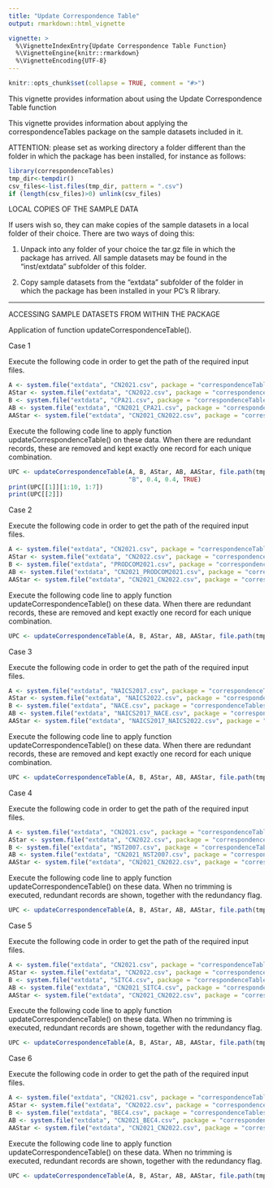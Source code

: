```yaml
---
title: "Update Correspondence Table"
output: rmarkdown::html_vignette

vignette: >
  %\VignetteIndexEntry{Update Correspondence Table Function}
  %\VignetteEngine{knitr::rmarkdown}
  %\VignetteEncoding{UTF-8}
---
```


```r
knitr::opts_chunk$set(collapse = TRUE, comment = "#>")
```

This vignette provides information about using the Update Correspondence Table function

This vignette provides information about applying the correspondenceTables package on the sample datasets included in it.

ATTENTION: please set as working directory a folder different than the folder in which the package has been installed, for instance as follows:

```r
library(correspondenceTables)
tmp_dir<-tempdir()
csv_files<-list.files(tmp_dir, pattern = ".csv")
if (length(csv_files)>0) unlink(csv_files)
```

LOCAL COPIES OF THE SAMPLE DATA

If users wish so, they can make copies of the sample datasets in a local folder of their choice. There are two ways of doing this:

1) Unpack into any folder of your choice the tar.gz file in which the package has arrived. All sample datasets may be found in the "inst/extdata" subfolder of this folder.

2) Copy sample datasets from the "extdata" subfolder of the folder in which the package has been installed in your PC's R library.

--------------------------------------------------------------------------------------------------------------------------------------------------------------------------------------------

ACCESSING SAMPLE DATASETS FROM WITHIN THE PACKAGE

Application of function updateCorrespondenceTable().

Case 1

Execute the following code in order to get the path of the required input files.

```r
A <- system.file("extdata", "CN2021.csv", package = "correspondenceTables")
AStar <- system.file("extdata", "CN2022.csv", package = "correspondenceTables")
B <- system.file("extdata", "CPA21.csv", package = "correspondenceTables")
AB <- system.file("extdata", "CN2021_CPA21.csv", package = "correspondenceTables")
AAStar <- system.file("extdata", "CN2021_CN2022.csv", package = "correspondenceTables")
```

Execute the following code line to apply function updateCorrespondenceTable() on these data. When there are redundant records, these are removed and kept exactly one record for each unique combination.

```r
UPC <- updateCorrespondenceTable(A, B, AStar, AB, AAStar, file.path(tmp_dir,"updateCorrespondenceTableCase1.csv"),
                                 "B", 0.4, 0.4, TRUE)
print(UPC[[1]][1:10, 1:7])
print(UPC[[2]])
```

Case 2

Execute the following code in order to get the path of the required input files.

```r
A <- system.file("extdata", "CN2021.csv", package = "correspondenceTables")
AStar <- system.file("extdata", "CN2022.csv", package = "correspondenceTables")
B <- system.file("extdata", "PRODCOM2021.csv", package = "correspondenceTables")
AB <- system.file("extdata", "CN2021_PRODCOM2021.csv", package = "correspondenceTables")
AAStar <- system.file("extdata", "CN2021_CN2022.csv", package = "correspondenceTables")
```

Execute the following code line to apply function updateCorrespondenceTable() on these data. When there are redundant records, these are removed and kept exactly one record for each unique combination.

```r
UPC <- updateCorrespondenceTable(A, B, AStar, AB, AAStar, file.path(tmp_dir,"updateCorrespondenceTableCase2.csv"), "A", 0.4, 0.3, TRUE)
```

Case 3

Execute the following code in order to get the path of the required input files. 

```r
A <- system.file("extdata", "NAICS2017.csv", package = "correspondenceTables")
AStar <- system.file("extdata", "NAICS2022.csv", package = "correspondenceTables")
B <- system.file("extdata", "NACE.csv", package = "correspondenceTables")
AB <- system.file("extdata", "NAICS2017_NACE.csv", package = "correspondenceTables")
AAStar <- system.file("extdata", "NAICS2017_NAICS2022.csv", package = "correspondenceTables")
```

Execute the following code line to apply function updateCorrespondenceTable() on these data. When there are redundant records, these are removed and kept exactly one record for each unique combination.

```r
UPC <- updateCorrespondenceTable(A, B, AStar, AB, AAStar, file.path(tmp_dir,"updateCorrespondenceTableCase3.csv"), "none", 0.5, 0.3, TRUE)
```

Case 4

Execute the following code in order to get the path of the required input files.

```r
A <- system.file("extdata", "CN2021.csv", package = "correspondenceTables")
AStar <- system.file("extdata", "CN2022.csv", package = "correspondenceTables")
B <- system.file("extdata", "NST2007.csv", package = "correspondenceTables")
AB <- system.file("extdata", "CN2021_NST2007.csv", package = "correspondenceTables")
AAStar <- system.file("extdata", "CN2021_CN2022.csv", package = "correspondenceTables")
```

Execute the following code line to apply function updateCorrespondenceTable() on these data. When no trimming is executed, redundant records are shown, together with the redundancy flag.

```r
UPC <- updateCorrespondenceTable(A, B, AStar, AB, AAStar, file.path(tmp_dir,"updateCorrespondenceTableCase4.csv"), "B", 0.4, 0.3, TRUE)
```

Case 5

Execute the following code in order to get the path of the required input files. 

```r
A <- system.file("extdata", "CN2021.csv", package = "correspondenceTables")
AStar <- system.file("extdata", "CN2022.csv", package = "correspondenceTables")
B <- system.file("extdata", "SITC4.csv", package = "correspondenceTables")
AB <- system.file("extdata", "CN2021_SITC4.csv", package = "correspondenceTables")
AAStar <- system.file("extdata", "CN2021_CN2022.csv", package = "correspondenceTables")
```

Execute the following code line to apply function updateCorrespondenceTable() on these data. When no trimming is executed, redundant records are shown, together with the redundancy flag.

```r
UPC <- updateCorrespondenceTable(A, B, AStar, AB, AAStar, file.path(tmp_dir,"updateCorrespondenceTableCase5.csv"), "B", 0.3, 0.7, TRUE)
```

Case 6

Execute the following code in order to get the path of the required input files.

```r
A <- system.file("extdata", "CN2021.csv", package = "correspondenceTables")
AStar <- system.file("extdata", "CN2022.csv", package = "correspondenceTables")
B <- system.file("extdata", "BEC4.csv", package = "correspondenceTables")
AB <- system.file("extdata", "CN2021_BEC4.csv", package = "correspondenceTables")
AAStar <- system.file("extdata", "CN2021_CN2022.csv", package = "correspondenceTables")
```

Execute the following code line to apply function updateCorrespondenceTable() on these data. When no trimming is executed, redundant records are shown, together with the redundancy flag.

```r
UPC <- updateCorrespondenceTable(A, B, AStar, AB, AAStar, file.path(tmp_dir,"updateCorrespondenceTableCase6.csv"), "B", 0.3, 0.6, FALSE)
```
































